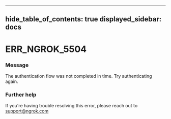 

---
hide_table_of_contents: true
displayed_sidebar: docs
---


# ERR_NGROK_5504

### Message
The authentication flow was not completed in time. Try authenticating again.

<ErrorDetails />



### Further help
If you're having trouble resolving this error, please reach out to [support@ngrok.com](mailto:support@ngrok.com?subject=Help%20with%20ERR_NGROK_5504)

